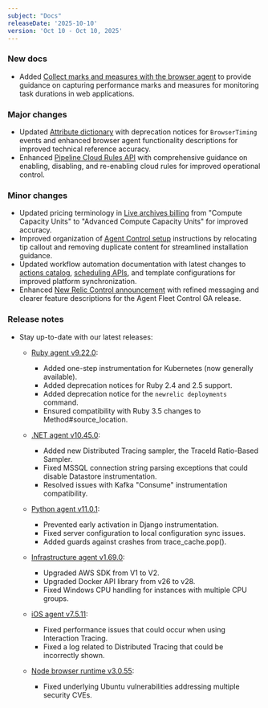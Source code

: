 ```yaml
---
subject: "Docs"
releaseDate: '2025-10-10'
version: 'Oct 10 - Oct 10, 2025'
---
```


### New docs

* Added [Collect marks and measures with the browser agent](/whats-new/2025/09/whats-new-10-02-browser-marks-and-measures) to provide guidance on capturing performance marks and measures for monitoring task durations in web applications.

### Major changes

* Updated [Attribute dictionary](/attribute-dictionary) with deprecation notices for `BrowserTiming` events and enhanced browser agent functionality descriptions for improved technical reference accuracy.
* Enhanced [Pipeline Cloud Rules API](/docs/new-relic-control/pipeline-control/cloud-rules-api) with comprehensive guidance on enabling, disabling, and re-enabling cloud rules for improved operational control.

### Minor changes

* Updated pricing terminology in [Live archives billing](/docs/logs/get-started/live-archives-billing) from "Compute Capacity Units" to "Advanced Compute Capacity Units" for improved accuracy.
* Improved organization of [Agent Control setup](/docs/new-relic-control/agent-control/setup) instructions by relocating tip callout and removing duplicate content for streamlined installation guidance.
* Updated workflow automation documentation with latest changes to [actions catalog](/docs/workflow-automation/setup-and-configuration/actions-catalog), [scheduling APIs](/docs/workflow-automation/create-a-workflow-automation/start-schedule), and template configurations for improved platform synchronization.
* Enhanced [New Relic Control announcement](/whats-new/2025/09/whats-new-30-09-new-relic-control) with refined messaging and clearer feature descriptions for the Agent Fleet Control GA release.

### Release notes

* Stay up-to-date with our latest releases:

  * [Ruby agent v9.22.0](/docs/release-notes/agent-release-notes/ruby-release-notes/ruby-agent-9-22-0):
    * Added one-step instrumentation for Kubernetes (now generally available).
    * Added deprecation notices for Ruby 2.4 and 2.5 support.
    * Added deprecation notice for the `newrelic deployments` command.
    * Ensured compatibility with Ruby 3.5 changes to Method#source_location.

  * [.NET agent v10.45.0](/docs/release-notes/agent-release-notes/net-release-notes/net-agent-10-45-0):
    * Added new Distributed Tracing sampler, the TraceId Ratio-Based Sampler.
    * Fixed MSSQL connection string parsing exceptions that could disable Datastore instrumentation.
    * Resolved issues with Kafka "Consume" instrumentation compatibility.

  * [Python agent v11.0.1](/docs/release-notes/agent-release-notes/python-release-notes/python-agent-110001):
    * Prevented early activation in Django instrumentation.
    * Fixed server configuration to local configuration sync issues.
    * Added guards against crashes from trace_cache.pop().

  * [Infrastructure agent v1.69.0](/docs/release-notes/infrastructure-release-notes/infrastructure-agent-release-notes/new-relic-infrastructure-agent-1690):
    * Upgraded AWS SDK from V1 to V2.
    * Upgraded Docker API library from v26 to v28.
    * Fixed Windows CPU handling for instances with multiple CPU groups.

  * [iOS agent v7.5.11](/docs/release-notes/mobile-release-notes/ios-release-notes/ios-agent-7511):
    * Fixed performance issues that could occur when using Interaction Tracing.
    * Fixed a log related to Distributed Tracing that could be incorrectly shown.

  * [Node browser runtime v3.0.55](/docs/release-notes/synthetics-release-notes/node-browser-runtime-release-notes/node-browser-runtime-3.0.55):
    * Fixed underlying Ubuntu vulnerabilities addressing multiple security CVEs.
